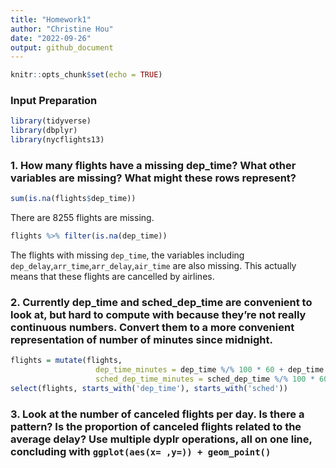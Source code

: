 ```yaml
---
title: "Homework1"
author: "Christine Hou"
date: "2022-09-26"
output: github_document
---
```


```r
knitr::opts_chunk$set(echo = TRUE)
```

### Input Preparation

```r
library(tidyverse)
library(dbplyr)
library(nycflights13)
```


### 1. How many flights have a missing dep_time? What other variables are missing? What might these rows represent?

```r
sum(is.na(flights$dep_time))
```

There are 8255 flights are missing.

```r
flights %>% filter(is.na(dep_time))
```

The flights with missing `dep_time`, the variables including `dep_delay`,`arr_time`,`arr_delay`,`air_time` are also missing. This actually means that these flights are cancelled by airlines. 

### 2. Currently dep_time and sched_dep_time are convenient to look at, but hard to compute with because they’re not really continuous numbers. Convert them to a more convenient representation of number of minutes since midnight.

```r
flights = mutate(flights,
                   dep_time_minutes = dep_time %/% 100 * 60 + dep_time %% 100,
                   sched_dep_time_minutes = sched_dep_time %/% 100 * 60 + sched_dep_time %% 100)
select(flights, starts_with('dep_time'), starts_with('sched'))
```

### 3. Look at the number of canceled flights per day. Is there a pattern? Is the proportion of canceled flights related to the average delay? Use multiple dyplr operations, all on one line, concluding with `ggplot(aes(x= ,y=)) + geom_point()`

```r

```




